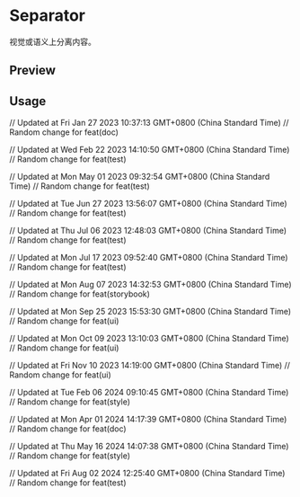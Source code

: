 

<Meta of={SeparatorStories} />

<RadixPrimitiveDocsButton name='separator' />

# Separator

视觉或语义上分离内容。

## Preview

<Canvas of={SeparatorStories.Default} />

## Usage



<Source code={importCode} language='ts' dark />
<Source code={usageCode} language='tsx' dark />

// Updated at Fri Jan 27 2023 10:37:13 GMT+0800 (China Standard Time)
// Random change for feat(doc)

// Updated at Wed Feb 22 2023 14:10:50 GMT+0800 (China Standard Time)
// Random change for feat(test)

// Updated at Mon May 01 2023 09:32:54 GMT+0800 (China Standard Time)
// Random change for feat(test)

// Updated at Tue Jun 27 2023 13:56:07 GMT+0800 (China Standard Time)
// Random change for feat(test)

// Updated at Thu Jul 06 2023 12:48:03 GMT+0800 (China Standard Time)
// Random change for feat(test)

// Updated at Mon Jul 17 2023 09:52:40 GMT+0800 (China Standard Time)
// Random change for feat(test)

// Updated at Mon Aug 07 2023 14:32:53 GMT+0800 (China Standard Time)
// Random change for feat(storybook)

// Updated at Mon Sep 25 2023 15:53:30 GMT+0800 (China Standard Time)
// Random change for feat(ui)

// Updated at Mon Oct 09 2023 13:10:03 GMT+0800 (China Standard Time)
// Random change for feat(ui)

// Updated at Fri Nov 10 2023 14:19:00 GMT+0800 (China Standard Time)
// Random change for feat(ui)

// Updated at Tue Feb 06 2024 09:10:45 GMT+0800 (China Standard Time)
// Random change for feat(style)

// Updated at Mon Apr 01 2024 14:17:39 GMT+0800 (China Standard Time)
// Random change for feat(doc)

// Updated at Thu May 16 2024 14:07:38 GMT+0800 (China Standard Time)
// Random change for feat(style)

// Updated at Fri Aug 02 2024 12:25:40 GMT+0800 (China Standard Time)
// Random change for feat(test)
